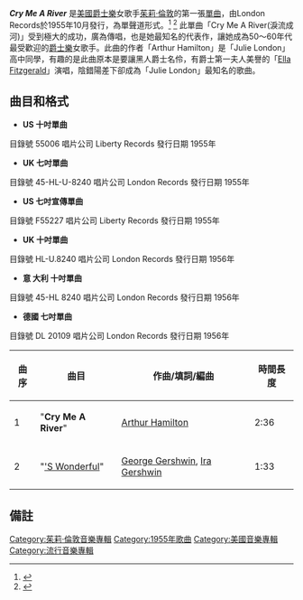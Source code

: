 {{refimprove|time=2017-03-27T15:45:21+00:00}}
{{Infobox song
| name       = 淚流成河
| type       = 單曲
| artist     = [[茱莉·倫敦|茱莉·倫敦]]
| album      = [[Julie_Is_Her_Name|Julie Is Her Name]]
| cover      = 
| released   = {{USA}}1955年10月25日
| recorded   = 
| format     = {{flatlist|
* [[gramophone_record|7"]]
* [[gramophone_record|10"]]
* [[music_download|digital download]]
}}
| genre      = [[爵士樂|爵士樂]]
| length     = 4:00
| label      = [[London_Records|London]]
| producer   = 
| prev_title = 
| prev_year  = 
| next_title = [[Baby,_Baby,_All_The_Time|Baby, Baby, All The Time]]
| next_year  = 
}}
'''''Cry Me A River''''' 是[[美國|美國]][[爵士樂|爵士樂]]女歌手[[茱莉·倫敦|茱莉·倫敦]]的第一張[[單曲|單曲]]，由London Records於1955年10月發行，為單聲道形式。<ref name="Track listing">{{cite web|url=https://www.discogs.com/Julie-London-Cry-Me-A-River/master/514834|title=Track listing at discogs Official Website|publisher=discogs Official Website|accessdate=2017-03-27|archive-date=2017-03-28|archive-url=https://web.archive.org/web/20170328105253/https://www.discogs.com/Julie-London-Cry-Me-A-River/master/514834|dead-url=no}}</ref> <ref name="Track listing 2">{{cite web|url=http://www.45cat.com/record/55006|title=Track listing at 45cat Official Website|publisher=45cat Official Website|accessdate=2017-03-29|archive-date=2017-03-30|archive-url=https://web.archive.org/web/20170330083738/http://www.45cat.com/record/55006|dead-url=no}}</ref>  此單曲「Cry Me A River(淚流成河)」受到極大的成功，廣為傳唱，也是她最知名的代表作，讓她成為50～60年代最受歡迎的[[爵士樂|爵士樂]]女歌手。此曲的作者「Arthur Hamilton」是「Julie London」高中同學，有趣的是此曲原本是要讓黑人爵士名伶，有爵士第一夫人美譽的「[[Ella_Fitzgerald|Ella Fitzgerald]]」演唱，陰錯陽差下卻成為「Julie London」最知名的歌曲。

==曲目和格式==

* '''US 十吋單曲'''
目錄號 55006
唱片公司 Liberty Records
發行日期 1955年

* '''UK 七吋單曲'''
目錄號 45-HL-U-8240
唱片公司 London Records
發行日期 1955年

* '''US 七吋宣傳單曲'''
目錄號 F55227
唱片公司 Liberty Records
發行日期 1955年

* '''UK 十吋單曲'''
目錄號 	HL-U.8240
唱片公司 London Records
發行日期 1956年

* '''意 大利 十吋單曲'''
目錄號 	45-HL 8240 
唱片公司 London Records
發行日期 1956年

* '''德國 七吋單曲'''
目錄號 DL 20109
唱片公司 London Records
發行日期 1956年

{| class="wikitable"
!曲序
!曲目
!作曲/填詞/編曲
!時間長度
|-
|1||"'''Cry Me A River'''"||[[Arthur_Hamilton|Arthur Hamilton]]||2:36
|-
|2||"[['S_Wonderful|'S Wonderful]]"||[[George_Gershwin|George Gershwin]], [[Ira_Gershwin|Ira Gershwin]]||1:33
|}

==備註==
{{reflist}}

[[Category:茱莉·倫敦音樂專輯|Category:茱莉·倫敦音樂專輯]]
[[Category:1955年歌曲|Category:1955年歌曲]]
[[Category:美國音樂專輯|Category:美國音樂專輯]]
[[Category:流行音樂專輯|Category:流行音樂專輯]]